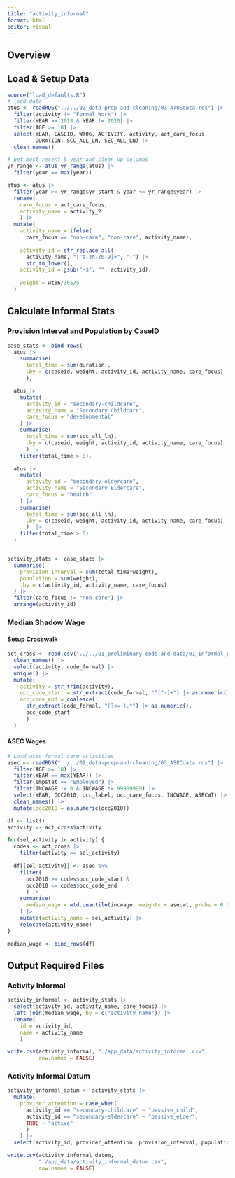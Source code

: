 ```yaml
---
title: "activity_informal"
format: html
editor: visual
---
```


## Overview

## Load & Setup Data

```r
source("load_defaults.R")
# load data
atus <- readRDS("../../02_data-prep-and-cleaning/03_ATUSdata.rds") |> 
  filter(activity != "Formal Work") |>   
  filter(YEAR >= 2018 & YEAR != 2020) |> 
  filter(AGE >= 18) |>
  select(YEAR, CASEID, WT06, ACTIVITY, activity, act_care_focus, 
         DURATION, SCC_ALL_LN, SEC_ALL_LN) |> 
  clean_names() 

# get most recent 5 year and clean up columns
yr_range <- atus_yr_range(atus) |> 
  filter(year == max(year))

atus <- atus |> 
  filter(year >= yr_range$yr_start & year <= yr_range$year) |> 
  rename(
    care_focus = act_care_focus, 
    activity_name = activity_2
    ) |>
  mutate(
    activity_name = ifelse(
      care_focus == "non-care", "non-care", activity_name), 
    
    activity_id = str_replace_all(
      activity_name, "[^a-zA-Z0-9]+", "-") |> 
      str_to_lower(),
    activity_id = gsub("-$", "", activity_id), 
    
    weight = wt06/365/5
  )
```

## Calculate Informal Stats

### Provision Interval and Population by CaseID

```r
case_stats <- bind_rows(
  atus |>
    summarise(
      total_time = sum(duration),
      .by = c(caseid, weight, activity_id, activity_name, care_focus)
      ),

  atus |>
    mutate(
      activity_id = "secondary-childcare",
      activity_name = "Secondary Childcare",
      care_focus = "developmental"
    ) |>
    summarise(
      total_time = sum(scc_all_ln),
      .by = c(caseid, weight, activity_id, activity_name, care_focus)
      ) |>
    filter(total_time > 0),

  atus |>
    mutate(
      activity_id = "secondary-eldercare",
      activity_name = "Secondary Eldercare",
      care_focus = "health"
    ) |>
    summarise(
      total_time = sum(sec_all_ln),
      .by = c(caseid, weight, activity_id, activity_name, care_focus)
      )  |>
    filter(total_time > 0)
  )


activity_stats <- case_stats |>
  summarise(
    provision_interval = sum(total_time*weight),
    population = sum(weight),
    .by = c(activity_id, activity_name, care_focus)
  ) |>
  filter(care_focus != "non-care") |>
  arrange(activity_id)
```

### Median Shadow Wage

#### Setup Crosswalk

```r
act_cross <- read.csv("../../01_preliminary-code-and-data/01_Informal_Formal_Crosswalk.csv", fileEncoding = "latin1") |> 
  clean_names() |> 
  select(activity, code_formal) |> 
  unique() |> 
  mutate(
    activity = str_trim(activity),
    occ_code_start = str_extract(code_formal, "^[^-]+") |> as.numeric(),
    occ_code_end = coalesce(
      str_extract(code_formal, "(?<=-).*") |> as.numeric(), 
      occ_code_start
      )
  )
```

#### ASEC Wages

```r
# Load asec formal care activities
asec <- readRDS("../../02_data-prep-and-cleaning/03_ASECdata.rds") |>
  filter(AGE >= 18) |>
  filter(YEAR == max(YEAR)) |> 
  filter(empstat == "Employed") |>
  filter(INCWAGE != 0 & INCWAGE != 99999999) |>
  select(YEAR, OCC2010, occ_label, occ_care_focus, INCWAGE, ASECWT) |> 
  clean_names() |> 
  mutate(occ2010 = as.numeric(occ2010))
```

```r
df <- list()
activity <- act_cross$activity

for(sel_activity in activity) {
  codes <- act_cross |> 
    filter(activity == sel_activity) 
  
  df[[sel_activity]] <- asec %>%
    filter(
      occ2010 >= codes$occ_code_start &  
      occ2010 <= codes$occ_code_end
      ) |> 
    summarise(
      median_wage = wtd.quantile(incwage, weights = asecwt, probs = 0.5)
    ) |> 
    mutate(activity_name = sel_activity) |> 
    relocate(activity_name)
}

median_wage <- bind_rows(df)
```

## Output Required Files

### Activity Informal

```r
activity_informal <- activity_stats |>
  select(activity_id, activity_name, care_focus) |>
  left_join(median_wage, by = c("activity_name")) |> 
  rename(
    id = activity_id, 
    name = activity_name
    ) 

write.csv(activity_informal, "./app_data/activity_informal.csv", 
          row.names = FALSE)
```

### Activity Informal Datum

```r
activity_informal_datum <- activity_stats |>
  mutate(
    provider_attention = case_when(
      activity_id == "secondary-childcare" ~ "passive_child",
      activity_id == "secondary-eldercare" ~ "passive_elder",
      TRUE ~ "active"
      )
    ) |>
  select(activity_id, provider_attention, provision_interval, population)

write.csv(activity_informal_datum, 
          "./app_data/activity_informal_datum.csv", 
          row.names = FALSE)
```
